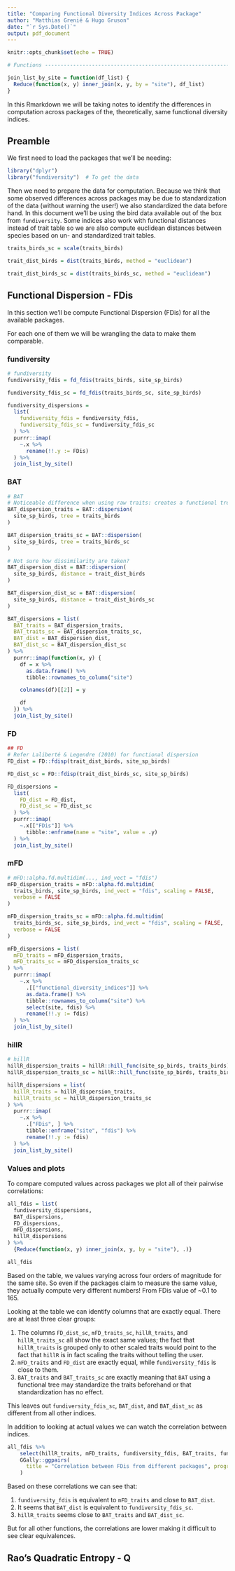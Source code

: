 ```yaml
---
title: "Comparing Functional Diversity Indices Across Package"
author: "Matthias Grenié & Hugo Gruson"
date: "`r Sys.Date()`"
output: pdf_document
---
```


```r
knitr::opts_chunk$set(echo = TRUE)

# Functions --------------------------------------------------------------------

join_list_by_site = function(df_list) {
  Reduce(function(x, y) inner_join(x, y, by = "site"), df_list)
}
```

In this Rmarkdown we will be taking notes to identify the differences in
computation across packages of the, theoretically, same functional diversity
indices.

## Preamble

We first need to load the packages that we'll be needing:

```r
library("dplyr")
library("fundiversity")  # To get the data
```

Then we need to prepare the data for computation. Because we think that some
observed differences across packages may be due to standardization of the data
(without warning the user!) we also standardized the data before hand.
In this document we'll be using the bird data available out of the box from
`fundiversity`. Some indices also work with functional distances instead of
trait table so we are also compute euclidean distances between species based on
un- and standardized trait tables.

```r
traits_birds_sc = scale(traits_birds)

trait_dist_birds = dist(traits_birds, method = "euclidean")

trait_dist_birds_sc = dist(traits_birds_sc, method = "euclidean")

```


## Functional Dispersion - FDis

In this section we'll be compute Functional Dispersion (FDis) for all the
available packages.

For each one of them we will be wrangling the data to make them comparable.

### fundiversity

```r
# fundiversity
fundiversity_fdis = fd_fdis(traits_birds, site_sp_birds)

fundiversity_fdis_sc = fd_fdis(traits_birds_sc, site_sp_birds)

fundiversity_dispersions =
  list(
    fundiversity_fdis = fundiversity_fdis,
    fundiversity_fdis_sc = fundiversity_fdis_sc
  ) %>%
  purrr::imap(
    ~.x %>%
      rename(!!.y := FDis)
  ) %>%
  join_list_by_site()

```


### BAT

```r

# BAT
# Noticeable difference when using raw traits: creates a functional tree...
BAT_dispersion_traits = BAT::dispersion(
  site_sp_birds, tree = traits_birds
)

BAT_dispersion_traits_sc = BAT::dispersion(
  site_sp_birds, tree = traits_birds_sc
)

# Not sure how dissimilarity are taken?
BAT_dispersion_dist = BAT::dispersion(
  site_sp_birds, distance = trait_dist_birds
)

BAT_dispersion_dist_sc = BAT::dispersion(
  site_sp_birds, distance = trait_dist_birds_sc
)

BAT_dispersions = list(
  BAT_traits = BAT_dispersion_traits,
  BAT_traits_sc = BAT_dispersion_traits_sc,
  BAT_dist = BAT_dispersion_dist,
  BAT_dist_sc = BAT_dispersion_dist_sc
) %>%
  purrr::imap(function(x, y) {
    df = x %>%
      as.data.frame() %>%
      tibble::rownames_to_column("site")

    colnames(df)[[2]] = y

    df
  }) %>%
  join_list_by_site()


```

### FD

```r
## FD
# Refer Laliberté & Legendre (2010) for functional dispersion
FD_dist = FD::fdisp(trait_dist_birds, site_sp_birds)

FD_dist_sc = FD::fdisp(trait_dist_birds_sc, site_sp_birds)

FD_dispersions =
  list(
    FD_dist = FD_dist,
    FD_dist_sc = FD_dist_sc
  ) %>%
  purrr::imap(
    ~.x[["FDis"]] %>%
      tibble::enframe(name = "site", value = .y)
  ) %>%
  join_list_by_site()

```


### mFD

```r


# mFD::alpha.fd.multidim(..., ind_vect = "fdis")
mFD_dispersion_traits = mFD::alpha.fd.multidim(
  traits_birds, site_sp_birds, ind_vect = "fdis", scaling = FALSE,
  verbose = FALSE
)

mFD_dispersion_traits_sc = mFD::alpha.fd.multidim(
  traits_birds_sc, site_sp_birds, ind_vect = "fdis", scaling = FALSE,
  verbose = FALSE
)

mFD_dispersions = list(
  mFD_traits = mFD_dispersion_traits,
  mFD_traits_sc = mFD_dispersion_traits_sc
) %>%
  purrr::imap(
    ~.x %>%
      .[["functional_diversity_indices"]] %>%
      as.data.frame() %>%
      tibble::rownames_to_column("site") %>%
      select(site, fdis) %>%
      rename(!!.y := fdis)
  ) %>%
  join_list_by_site()

```

### hillR

```r

# hillR
hillR_dispersion_traits = hillR::hill_func(site_sp_birds, traits_birds)
hillR_dispersion_traits_sc = hillR::hill_func(site_sp_birds, traits_birds_sc)

hillR_dispersions = list(
  hillR_traits = hillR_dispersion_traits,
  hillR_traits_sc = hillR_dispersion_traits_sc
) %>%
  purrr::imap(
    ~.x %>%
      .["FDis", ] %>%
      tibble::enframe("site", "fdis") %>%
      rename(!!.y := fdis)
  ) %>%
  join_list_by_site()

```


### Values and plots

To compare computed values across packages we plot all of their pairwise
correlations:

```r
all_fdis = list(
  fundiversity_dispersions,
  BAT_dispersions,
  FD_dispersions,
  mFD_dispersions,
  hillR_dispersions
) %>%
  {Reduce(function(x, y) inner_join(x, y, by = "site"), .)}

all_fdis
```

Based on the table, we values varying across four orders of magnitude for the
same site. So even if the packages claim to measure the same value, they
actually compute very different numbers! From FDis value of ~0.1 to 165.

Looking at the table we can identify columns that are exactly equal.
There are at least three clear groups:

1. The columns `FD_dist_sc`, `mFD_traits_sc`, `hillR_traits`, and
`hillR_traits_sc` all show the exact same values; the fact that `hillR_traits`
is grouped only to other scaled traits would point to the fact that `hillR` is
in fact scaling the traits without telling the user.
2. `mFD_traits` and `FD_dist` are exactly equal, while `fundiversity_fdis` is
close to them.
3. `BAT_traits` and `BAT_traits_sc` are exactly meaning that `BAT` using a
functional tree may standardize the traits beforehand or that standardization
has no effect.

This leaves out `fundiversity_fdis_sc`, `BAT_dist`, and `BAT_dist_sc` as
different from all other indices.

In addition to looking at actual values we can watch the correlation between
indices.

```r
all_fdis %>%
    select(hillR_traits, mFD_traits, fundiversity_fdis, BAT_traits, fundiversity_fdis_sc, BAT_dist, BAT_dist_sc) %>%
    GGally::ggpairs(
      title = "Correlation between FDis from different packages", progress = FALSE
    )
```

Based on these correlations we can see that:

1. `fundiversity_fdis` is equivalent to `mFD_traits` and close to `BAT_dist`.
2. It seems that `BAT_dist` is equivalent to `fundiversity_fdis_sc`.
3. `hillR_traits` seems close to `BAT_traits` and `BAT_dist_sc`.

But for all other functions, the correlations are lower making it difficult to
see clear equivalences.



## Rao's Quadratic Entropy - Q






